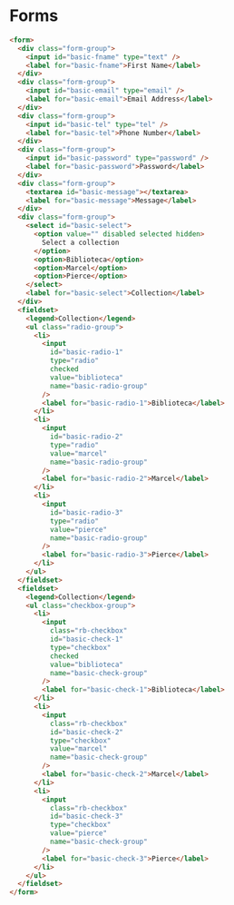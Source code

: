 # Forms

```html language=html
<form>
  <div class="form-group">
    <input id="basic-fname" type="text" />
    <label for="basic-fname">First Name</label>
  </div>
  <div class="form-group">
    <input id="basic-email" type="email" />
    <label for="basic-email">Email Address</label>
  </div>
  <div class="form-group">
    <input id="basic-tel" type="tel" />
    <label for="basic-tel">Phone Number</label>
  </div>
  <div class="form-group">
    <input id="basic-password" type="password" />
    <label for="basic-password">Password</label>
  </div>
  <div class="form-group">
    <textarea id="basic-message"></textarea>
    <label for="basic-message">Message</label>
  </div>
  <div class="form-group">
    <select id="basic-select">
      <option value="" disabled selected hidden>
        Select a collection
      </option>
      <option>Biblioteca</option>
      <option>Marcel</option>
      <option>Pierce</option>
    </select>
    <label for="basic-select">Collection</label>
  </div>
  <fieldset>
    <legend>Collection</legend>
    <ul class="radio-group">
      <li>
        <input
          id="basic-radio-1"
          type="radio"
          checked
          value="biblioteca"
          name="basic-radio-group"
        />
        <label for="basic-radio-1">Biblioteca</label>
      </li>
      <li>
        <input
          id="basic-radio-2"
          type="radio"
          value="marcel"
          name="basic-radio-group"
        />
        <label for="basic-radio-2">Marcel</label>
      </li>
      <li>
        <input
          id="basic-radio-3"
          type="radio"
          value="pierce"
          name="basic-radio-group"
        />
        <label for="basic-radio-3">Pierce</label>
      </li>
    </ul>
  </fieldset>
  <fieldset>
    <legend>Collection</legend>
    <ul class="checkbox-group">
      <li>
        <input
          class="rb-checkbox"
          id="basic-check-1"
          type="checkbox"
          checked
          value="biblioteca"
          name="basic-check-group"
        />
        <label for="basic-check-1">Biblioteca</label>
      </li>
      <li>
        <input
          class="rb-checkbox"
          id="basic-check-2"
          type="checkbox"
          value="marcel"
          name="basic-check-group"
        />
        <label for="basic-check-2">Marcel</label>
      </li>
      <li>
        <input
          class="rb-checkbox"
          id="basic-check-3"
          type="checkbox"
          value="pierce"
          name="basic-check-group"
        />
        <label for="basic-check-3">Pierce</label>
      </li>
    </ul>
  </fieldset>
</form>
```
